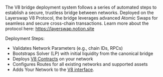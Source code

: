 The V8 bridge deployment system follows a series of automated steps to establish a secure, trustless bridge between networks. Deployed on the Layerswap V8 Protocol, the bridge leverages advanced Atomic Swaps for seamless and secure cross-chain transactions. Learn more about the protocol here: https://layerswap.notion.site

Deployment Steps:

- Validates Network Parameters (e.g., chain IDs, RPCs)
- Bootstraps Solver (LP) with initial liquidity from the canonical bridge
- Deploys [V8 Contracts](https://github.com/layerswap/layerswap-atomic-bridge) on your network
- Configures Routes for all existing networks and supported assets
- Adds Your Network to the [V8 interface](https://layerswap.io/v8).